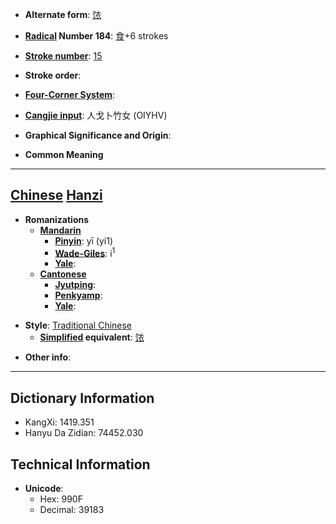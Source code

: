 * '''Alternate form''': [[饻]]

* '''[[Wiktionary:Chinese radical index| Radical]] Number 184''': [[Wiktionary:Chinese radical index 食|食]]+6 strokes

* '''[[Wiktionary:Chinese total strokes index|Stroke number]]''': [[Wiktionary:Chinese total strokes index 15|15]]

* '''Stroke order''': 

* '''[[Wiktionary:Chinese four corner index|Four-Corner System]]''': 

* '''[[Wiktionary:Chinese Cangjie index|Cangjie input]]''': 人戈卜竹女 (OIYHV)

* '''Graphical Significance and Origin''': 

* '''Common Meaning'''

----

== [[Chinese]] [[Hanzi]] ==

* '''Romanizations'''
** '''[[Mandarin]]'''
*** '''[[Pinyin]]''': yī (yi1)
*** '''[[Wade-Giles]]''': i<sup>1</sup>
*** '''[[Yale]]''': 
** '''[[Cantonese]]'''
*** '''[[Jyutping]]''':
*** '''[[Penkyamp]]''': 
*** '''[[Yale]]''': 

* '''Style''': [[Traditional Chinese]] 
** '''[[Simplified Chinese|Simplified]] equivalent''': [[饻]]

* '''Other info''': 

----

== Dictionary Information ==

* KangXi: 1419.351
* Hanyu Da Zidian: 74452.030

== Technical Information ==

* '''Unicode''':
** Hex: 990F
** Decimal: 39183